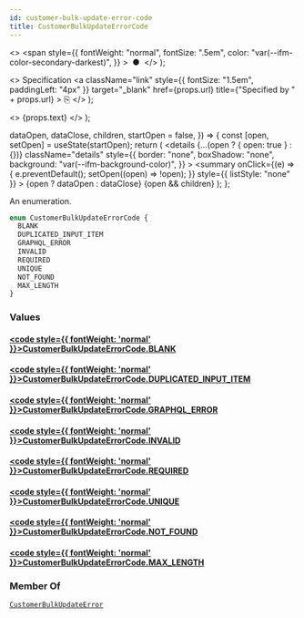 ```yaml
---
id: customer-bulk-update-error-code
title: CustomerBulkUpdateErrorCode
---
```


  <>
    <span
      style={{
        fontWeight: "normal",
        fontSize: ".5em",
        color: "var(--ifm-color-secondary-darkest)",
      }}
    >
      &nbsp;●&nbsp;
    </span>
  </>
);

  <>
    Specification
    <a
      className="link"
      style={{ fontSize: "1.5em", paddingLeft: "4px" }}
      target="\_blank"
      href={props.url}
      title={"Specified by " + props.url}
    >
      ⎘
    </a>
  </>
);

  <>
    <span className={props.class}>{props.text}</span>
  </>
);


  dataOpen,
  dataClose,
  children,
  startOpen = false,
}) => {
  const [open, setOpen] = useState(startOpen);
  return (
    <details
      {...(open ? { open: true } : {})}
      className="details"
      style={{
        border: "none",
        boxShadow: "none",
        background: "var(--ifm-background-color)",
      }}
    >
      <summary
        onClick={(e) => {
          e.preventDefault();
          setOpen((open) => !open);
        }}
        style={{ listStyle: "none" }}
      >
        {open ? dataOpen : dataClose}
      </summary>
      {open && children}
    </details>
  );
};

An enumeration.

```graphql
enum CustomerBulkUpdateErrorCode {
  BLANK
  DUPLICATED_INPUT_ITEM
  GRAPHQL_ERROR
  INVALID
  REQUIRED
  UNIQUE
  NOT_FOUND
  MAX_LENGTH
}
```

### Values

#### [<code style={{ fontWeight: 'normal' }}>CustomerBulkUpdateErrorCode.<b>BLANK</b></code>](#)

>

#### [<code style={{ fontWeight: 'normal' }}>CustomerBulkUpdateErrorCode.<b>DUPLICATED_INPUT_ITEM</b></code>](#)

>

#### [<code style={{ fontWeight: 'normal' }}>CustomerBulkUpdateErrorCode.<b>GRAPHQL_ERROR</b></code>](#)

>

#### [<code style={{ fontWeight: 'normal' }}>CustomerBulkUpdateErrorCode.<b>INVALID</b></code>](#)

>

#### [<code style={{ fontWeight: 'normal' }}>CustomerBulkUpdateErrorCode.<b>REQUIRED</b></code>](#)

>

#### [<code style={{ fontWeight: 'normal' }}>CustomerBulkUpdateErrorCode.<b>UNIQUE</b></code>](#)

>

#### [<code style={{ fontWeight: 'normal' }}>CustomerBulkUpdateErrorCode.<b>NOT_FOUND</b></code>](#)

>

#### [<code style={{ fontWeight: 'normal' }}>CustomerBulkUpdateErrorCode.<b>MAX_LENGTH</b></code>](#)

>

### Member Of

[`CustomerBulkUpdateError`](../../../api-reference/users/objects/customer-bulk-update-error) <Badge class="badge badge--secondary" text="object"/>
